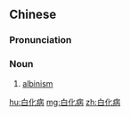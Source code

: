 ==Chinese==
{{zh-forms|type=21}}

===Pronunciation===
{{zh-pron
|m=báihuàbìng
|c=baak6 faa3 beng6
|cat=n
}}

===Noun===
{{zh-noun}}

# [[albinism]]

[[hu:白化病]]
[[mg:白化病]]
[[zh:白化病]]